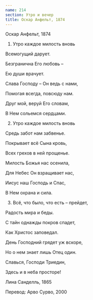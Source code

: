```yaml
---
name: 214
section: Утро и вечер
title: Оскар Анфельт, 1874
---
```

Оскар Анфельт, 1874


1. Утро каждое милость вновь

Всемогущий дарует.

Безгранична Его любовь –

Ею души врачует.

Слава Господу – Он ведь с нами,

Помогая всегда, повсюду нам.

Друг мой, веруй Его словам,

В Нем сольемся сердцами.


2. Утро каждое милость вновь

Средь забот нам забвенье.

Покрывает всё Сына кровь,

Всех грехов в ней прощенье.

Милость Божья нас осенила,

Для Небес Он взращивает нас,

Иисус наш Господь и Спас,

В Нем охрана и сила.


3. Всё, что было, что есть – прейдет,

Радость мира и беды.

С тайн однажды покров спадет,

 Как Христос заповедал.

День Господний грядет уж вскоре,

Но о нем знает лишь Отец один.

Славься, Господи Триедин,

Здесь и в неба просторе!


Лина Санделль, 1865

Перевод: Арво Сурво, 2000